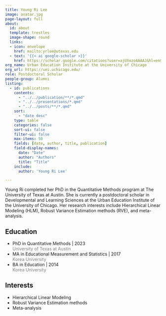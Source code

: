 ```yaml
---
title: Young Ri Lee
image: avatar.jpg
page-layout: full
about:
  id: about
  template: trestles
  image-shape: round
  links:
  - icon: envelope
    href: mailto:yrlee@utexas.edu
  - text: '{{< ai google-scholar >}}'
    href: https://scholar.google.com/citations?user=ajUXozoAAAAJ&hl=en&authuser=1
org_name: Urban Education Institute at the University of Chicago
org_url: https://uei.uchicago.edu/
role: Postdoctoral Scholar
people-group: Alumni
listing:
  - id: publications
    contents: 
      - "../../publication/**/*.qmd"
      - "../../presentations/*.qmd"
      - "../../posts/**/*.qmd"
    sort: 
      - "date desc"
    type: table
    categories: false
    sort-ui: false
    filter-ui: false
    max-items: 50
    fields: [date, author, title, publication]
    field-display-names:
      date: "Date"
      author: "Authors"
      title: "Title"
    include: 
      author: 'Young Ri Lee'

---
```


:::::{#about}

Young Ri completed her PhD in the Quantitative Methods program at The University of Texas at Austin. She is currently a postdoctoral scholar in Developmental and Learning Sciences at the Urban Education Institute of the University of Chicago. Her research interests include Hierarchical Linear Modeling (HLM), Robust Variance Estimation methods (RVE), and meta-analysis. 

::::{.grid}

::: {.g-col-6}

## Education

- PhD in Quantitative Methods | 2023 <br> [University of Texas at Austin]{style='color:gray;'}
- MA in Educational Measurement and Statistics | 2017 <br> [Korea University]{style='color:gray;'}
- BA in Education | 2014 <br> [Korea University]{style='color:gray;'}

:::

::: {.g-col-6}

## Interests

- Hierarchical Linear Modeling
- Robust Variance Estimation methods
- Meta-analysis

:::

::::

:::::

:::::{#publications}
:::::
